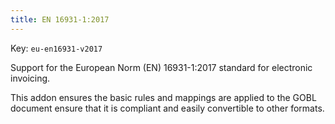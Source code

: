 ```yaml
---
title: EN 16931-1:2017
---
```


Key: <code>eu-en16931-v2017</code>

Support for the European Norm (EN) 16931-1:2017 standard for electronic invoicing.

This addon ensures the basic rules and mappings are applied to the GOBL document
ensure that it is compliant and easily convertible to other formats.